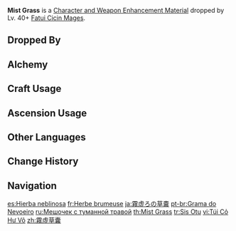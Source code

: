 {{Item Infobox
|id           = 112027
|image        = Item Mist Grass.png
|type         = Character and Weapon Enhancement Materials
|group        = Fatui Cicin Mage Materials
|group2       = Elite Enemy Drops
|invCategory  = Character Development Items
|quality      = 3
|description  = Well-preserved Mist Grass. Some would take advantage of the Cicins' love for the Mist Grass to control them.
|source1      = Dropped by Lv.40+ [[Fatui Cicin Mages]]
|source2      = [[Alchemy]]
}}
'''Mist Grass''' is a [[Character and Weapon Enhancement Material]] dropped by Lv. 40+ [[Fatui Cicin Mages]].

==Dropped By==
{{Dropped By|level=40}}

==Alchemy==
{{Recipe
|type = Crafting
|Mist Grass Pollen = 3
|Mora = 50
|sort = Mist Grass Pollen;Mora
}}
==Craft Usage==
{{Craft Usage}}
==Ascension Usage==
{{Ascension Usage}}
==Other Languages==
{{Other Languages
|en      = Mist Grass
|zhs     = 雾虚草囊
|zhs_rm  = Wù Xū Cǎo Náng
|zht     = 霧虛草囊
|zht_rm  = Wù Xū Cǎo Náng
|zh_tl   = Mist Grass Bag
|ja      = 霧虚ろの草嚢
|ja_rm   = Kiri Utsuro no Kusabukuro{{Assumed}}
|ja_tl   = Mist-Cavity Grass Sachet
|ko      = 안개풀 주머니
|ko_rm   = Angaepul Jumeoni
|ko_tl   = Mist Grass Pocket
|es      = Hierba neblinosa
|es_tl   = Misty Grass
|fr      = Herbe brumeuse
|fr_tl   = Misty Grass
|ru      = Мешочек с туманной травой
|ru_tl   = Mist Grass Pouch
|th      = Mist Grass
|vi      = Túi Cỏ Hư Vô
|vi_tl   = 
|de      = Nebelgrassäckchen
|de_tl   = Mist Grass Pouch
|id      = Mist Grass
|pt      = Grama do Nevoeiro
|pt_tl   = Mist Grass
|tr      = Sis Otu
|tr_tl   = Mist Grass
|it      = Erba nebulosa
|it_tl   = 
}}

==Change History==
{{Change History|1.0}}
==Navigation==
{{Development Item Navbox|Character and Weapon Enhancement Materials}}

[[es:Hierba neblinosa]]
[[fr:Herbe brumeuse]]
[[ja:霧虚ろの草嚢]]
[[pt-br:Grama do Nevoeiro]]
[[ru:Мешочек с туманной травой]]
[[th:Mist Grass]]
[[tr:Sis Otu]]
[[vi:Túi Cỏ Hư Vô]]
[[zh:霧虛草囊]]